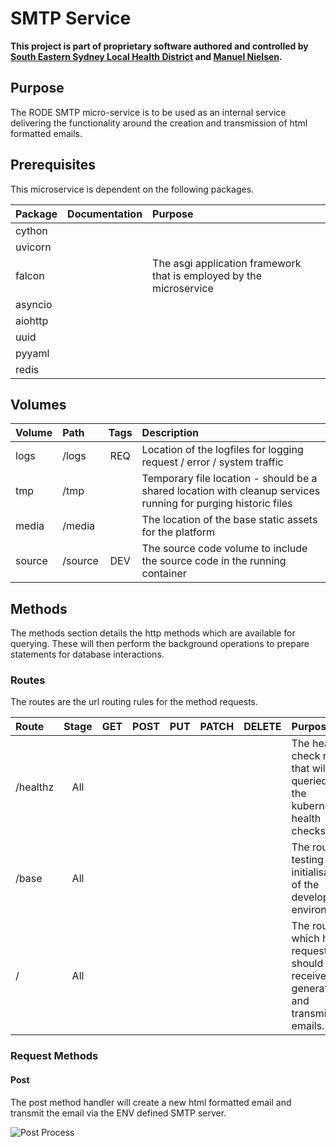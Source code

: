 # SMTP Service

**This project is part of proprietary software authored and controlled by [South Eastern Sydney Local Health District](https://www.seslhd.health.nsw.gov.au/services-clinics/directory/research) and [Manuel Nielsen](mailto:Manuel.Nielsen@health.nsw.gov.au).**

## Purpose

The RODE SMTP micro-service is to be used as an internal service delivering the functionality around the creation and transmission of html formatted emails.

## Prerequisites

This microservice is dependent on the following packages.

| Package | Documentation | Purpose                                                             |
| :------ | :-----------: | :------------------------------------------------------------------ |
| cython  |               |                                                                     |
| uvicorn |               |                                                                     |
| falcon  |               | The asgi application framework that is employed by the microservice |
| asyncio |               |
| aiohttp |               |
| uuid    |               |
| pyyaml  |               |
| redis   |               |

## Volumes

| Volume | Path    | Tags | Description                                                                                                    |
| :----- | :------ | :--: | :------------------------------------------------------------------------------------------------------------- |
| logs   | /logs   | REQ  | Location of the logfiles for logging request / error / system traffic                                          |
| tmp    | /tmp    |      | Temporary file location - should be a shared location with cleanup services running for purging historic files |
| media  | /media  |      | The location of the base static assets for the platform                                                        |
| source | /source | DEV  | The source code volume to include the source code in the running container                                     |

## Methods

The methods section details the http methods which are available for querying. These will then perform the background operations to prepare statements for database interactions.

### Routes

The routes are the url routing rules for the method requests.

| Route    | Stage | GET | POST | PUT | PATCH | DELETE | Purpose                                                                                     |
| :------- | :---: | :-: | :--: | :-: | :---: | :----: | :------------------------------------------------------------------------------------------ |
| /healthz |  All  |     |      |     |       |        | The health check route that will be queried by the kubernetes health checks.                |
| /base    |  All  |     |      |     |       |        | The route for testing the initialisation of the development environment.                    |
| /        |  All  |     |      |     |       |        | The route by which http requests should be received for generating and transmitting emails. |

### Request Methods

#### Post

The post method handler will create a new html formatted email and transmit the email via the ENV defined SMTP server.

![Post Process](https://lucid.app/publicSegments/view/a304cacc-b658-451f-9a75-0125019f84d9/image.png)
